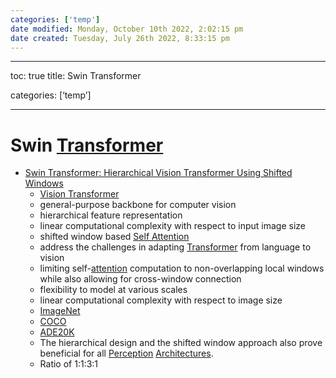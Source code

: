 ```yaml
---
categories: ['temp']
date modified: Monday, October 10th 2022, 2:02:15 pm
date created: Tuesday, July 26th 2022, 8:33:15 pm
---
```


---

toc: true
title: Swin Transformer

categories: ['temp']

---

# Swin [Transformer](Transformer.qmd)
- [Swin Transformer: Hierarchical Vision Transformer Using Shifted Windows](https://arxiv.org/abs/2103.14030)
	- [Vision Transformer](Vision%20Transformer.qmd)
	- general-purpose backbone for computer vision
	- hierarchical feature representation
	- linear computational complexity with respect to input image size
	- shifted window based [Self Attention](Self%20Attention.qmd)
	- address the challenges in adapting [Transformer](Transformer.qmd) from language to vision
	- limiting self-[attention](Attention.qmd) computation to non-overlapping local windows while also allowing for cross-window connection
	- flexibility to model at various scales
	- linear computational complexity with respect to image size
	- [ImageNet](ImageNet.qmd)
	- [COCO](COCO.qmd)
	- [ADE20K](ADE20K.qmd)
	- The hierarchical design and the shifted window approach also prove beneficial for all [Perception](Perception.qmd) [Architectures](Architectures).
	- Ratio of 1:1:3:1



